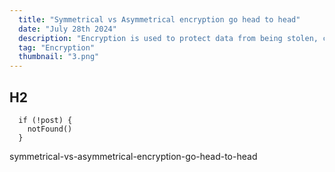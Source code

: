 ```yaml
---
  title: "Symmetrical vs Asymmetrical encryption go head to head"
  date: "July 28th 2024"
  description: "Encryption is used to protect data from being stolen, changed, or compromised and works by scrambling data into a secret code that can only be unlocked wi..."
  tag: "Encryption"
  thumbnail: "3.png"
---
```


## H2

```
  if (!post) {
    notFound()
  }
```

symmetrical-vs-asymmetrical-encryption-go-head-to-head